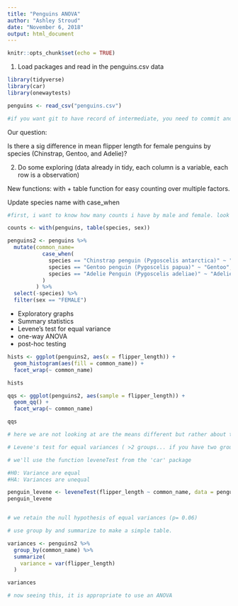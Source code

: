 ```yaml
---
title: "Penguins ANOVA"
author: "Ashley Stroud"
date: "November 6, 2018"
output: html_document
---
```


```r
knitr::opts_chunk$set(echo = TRUE)
```

1. Load packages and read in the penguins.csv data


```r

library(tidyverse)
library(car)
library(onewaytests)

penguins <- read_csv("penguins.csv")

#if you want git to have record of intermediate, you need to commit and push it before saving

```

Our question:

Is there a sig difference in mean flipper length for female penguins by species (Chinstrap, Gentoo, and Adelie)?

2. Do some exploring (data already in tidy, each column is a variable, each row is a observation)

New functions: with  + table function for easy counting over multiple factors. 

Update species name with case_when

```r

#first, i want to know how many counts i have by male and female. look up with, ?with

counts <- with(penguins, table(species, sex))

penguins2 <- penguins %>% 
  mutate(common_name=
           case_when(
             species == "Chinstrap penguin (Pygoscelis antarctica)" ~ "Chinstrap",
             species == "Gentoo penguin (Pygoscelis papua)" ~ "Gentoo",
             species == "Adelie Penguin (Pygoscelis adeliae)" ~ "Adelie"
           )
         ) %>% 
  select(-species) %>% 
  filter(sex == "FEMALE")


```


- Exploratory graphs
- Summary statistics
- Levene's test for equal variance
- one-way ANOVA
- post-hoc testing

```r

hists <- ggplot(penguins2, aes(x = flipper_length)) +
  geom_histogram(aes(fill = common_name)) +
  facet_wrap(~ common_name)

hists

qqs <- ggplot(penguins2, aes(sample = flipper_length)) +
  geom_qq() +
  facet_wrap(~ common_name)

qqs

# here we are not looking at are the means different but rather about the populations. 1:15. We have not checked assumption of equal variance yet. 

# Levene's test for equal variances ( >2 groups... if you have two groups, use the f-test for equal variances)

# we'll use the function leveneTest from the 'car' package

#H0: Variance are equal
#HA: Variances are unequal

penguin_levene <- leveneTest(flipper_length ~ common_name, data = penguins2)
penguin_levene


# we retain the null hypothesis of equal variances (p= 0.06)

# use group by and summarize to make a simple table. 

variances <- penguins2 %>% 
  group_by(common_name) %>% 
  summarize(
    variance = var(flipper_length)
  )

variances

# now seeing this, it is appropriate to use an ANOVA

```



